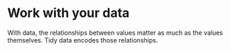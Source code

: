 # Work with your data

With data, the relationships between values matter as much as the values themselves. Tidy data encodes those relationships.
